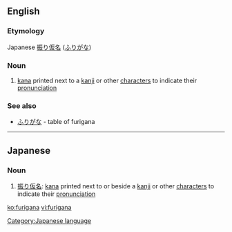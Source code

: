 ==English==

===Etymology===
Japanese [[振り仮名]] ([[ふりがな]])

===Noun===
{{wikipedia}}
{{en-noun|-}}

# [[kana]] printed next to a [[kanji]] or other [[character]]s to indicate their [[pronunciation]]

===See also===
*[[ふりがな]] - table of furigana
----

==Japanese==
===Noun===
{{ja-noun|r|hira=ふりがな}} 
# [[振り仮名]]: [[kana]] printed next to or beside a [[kanji]] or other [[character]]s to indicate their [[pronunciation]]

[[Category:Japanese language]]

[[ko:furigana]]
[[vi:furigana]]